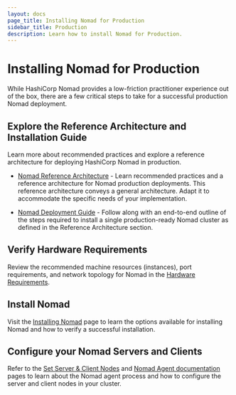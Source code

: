 ```yaml
---
layout: docs
page_title: Installing Nomad for Production
sidebar_title: Production
description: Learn how to install Nomad for Production.
---
```


# Installing Nomad for Production

While HashiCorp Nomad provides a low-friction practitioner experience out of
the box, there are a few critical steps to take for a successful production
Nomad deployment.

## Explore the Reference Architecture and Installation Guide

Learn more about recommended practices and explore a reference architecture for
deploying HashiCorp Nomad in production.

- [Nomad Reference Architecture][] - Learn recommended practices and a reference
  architecture for Nomad production deployments. This reference architecture
  conveys a general architecture. Adapt it to accommodate the specific needs
  of your implementation.

- [Nomad Deployment Guide][] - Follow along with an end-to-end outline of the
  steps required to install a single production-ready Nomad cluster as defined
  in the Reference Architecture section.

## Verify Hardware Requirements

Review the recommended machine resources (instances), port requirements, and
network topology for Nomad in the [Hardware Requirements](/docs/install/production/requirements).

## Install Nomad

Visit the [Installing Nomad](/docs/install) page to learn the options
available for installing Nomad and how to verify a successful
installation.

## Configure your Nomad Servers and Clients

Refer to the [Set Server & Client Nodes](/docs/install/production/nomad-agent)
and [Nomad Agent documentation](/docs/commands/agent) pages to learn about the
Nomad agent process and how to configure the server and client nodes in your
cluster.

[Nomad Reference Architecture]: https://learn.hashicorp.com/tutorials/nomad/production-reference-architecture-vm-with-consul
[Nomad Deployment Guide]: https://learn.hashicorp.com/tutorials/nomad/production-deployment-guide-vm-with-consul